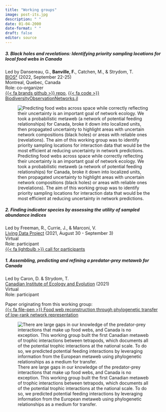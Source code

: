 ```yaml
---
title: "Working groups"
image: post-its.jpg
description: " " 
date: 01-04-2000
date-format: " "
draft: false
editor: source
---
```


##### 3. Black holes and revelations: Identifying priority sampling locations for local food webs in Canada
Led by Dansereau, G., **Banville, F.**, Catchen, M., & Strydom, T.\
[BIOS²](https://bios2.usherbrooke.ca/) (2022, September 22-25)\
Montreal, Quebec, Canada\
Role: co-organizer\
[{{< fa brands github >}} repo](https://github.com/PoisotLab/BlackHolesAndRevelations),
[{{< fa code >}} BiodiversityObservationNetworks.jl](https://github.com/EcoJulia/BiodiversityObservationNetworks.jl)\

![Predicting food webs across space while correctly reflecting their uncertainty is an important goal of network ecology. We took a probabilistic metaweb (a network of potential feeding relationships) for Canada, broke it down into localized units, then propagated uncertainty to highlight areas with uncertain network compositions (black holes) or areas with reliable ones (revelations). The aim of this working group was to identify priority sampling locations for interaction data that would be the most efficient at reducing uncertainty in network predictions.](blackholes.jpg)

##### 2. Finding indicator species by assessing the utility of sampled abundance indices
Led by Freeman, R., Currie, J., & Marconi, V.\
[Living Data Project](https://www.ciee-icee.ca/ldp.html) (2021, August 30 - September 3)\
Virtual\
Role: participant\
[{{< fa lightbulb >}} call for participants](https://www.ciee-icee.ca/wg2.html)


##### 1. Assembling, predicting and refining a predator-prey metaweb for Canada 
Led by Caron, D. & Strydom, T.\
[Canadian Institute of Ecology and Evolution](https://www.ciee-icee.ca/) (2021)\
Virtual\
Role: participant\

Paper originating from this working group:\
[{{< fa file-pen >}} Food web reconstruction through phylogenetic transfer of low-rank network representation](https://doi.org/10.1111/2041-210X.13835)

![There are large gaps in our knowledge of the predator-prey interactions that make up food webs, and Canada is no exception. This working group built the first Canadian metaweb of trophic interactions between tetrapods, which documents all of the potential trophic interactions at the national scale. To do so, we predicted potential feeding interactions by leveraging information from the European metaweb using phylogenetic relationships as a medium for transfer.](metaweb_transfer.jpg)